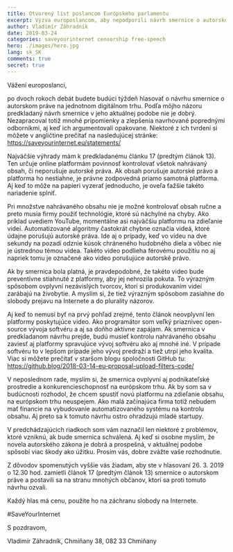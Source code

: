 ```yaml
---
title: Otvorený list poslancom Európskeho parlamentu
excerpt: Výzva europoslancom, aby nepodporili návrh smernice o autorskom práve na jednotnom digitálnom trhu
author: Vladimír Záhradník
date: 2019-03-24
categories: saveyourinternet censorship free-speech
hero: ./images/hero.jpg
lang: sk_SK
comments: true
secret: true
---
```


Vážení europoslanci,

po dvoch rokoch debát budete budúci týždeň hlasovať o návrhu smernice o autorskom práve na jednotnom digitálnom trhu. Podľa môjho názoru predkladaný návrh smernice v jeho aktuálnej podobe nie je dobrý. Nezapracoval totiž mnohé pripomienky a zlepšenia navrhované poprednými odborníkmi, aj keď ich argumentovali opakovane. Niektoré z ich tvrdení si môžete v angličtine prečítať na nasledujúcej stránke: https://saveyourinternet.eu/statements/

Najväčšie výhrady mám k predkladanému článku 17 (predtým článok 13). Ten určuje online platformám povinnosť kontrolovať všetok nahrávaný obsah, či neporušuje autorské práva. Ak obsah porušuje autorské právo a platforma ho nestiahne, je právne zodpovedná priamo samotná platforma. Aj keď to môže na papieri vyzerať jednoducho, je oveľa ťažšie takéto nariadenie splniť.

Pri množstve nahrávaného obsahu nie je možné kontrolovať obsah ručne a preto musia firmy použiť technológie, ktoré sú náchylné na chyby. Ako príklad uvediem YouTube, momentálne asi najväčšiu platformu na zdieľanie videí. Automatizované algoritmy častokrát chybne označia videá, ktoré údajne porušujú autorské práva. Ide aj o prípady, keď vo videu na dve sekundy na pozadí odznie kúsok chráneného hudobného diela a vôbec nie je ústrednou témou videa. Takéto video podlieha férovému použitiu no aj napriek tomu je označené ako video porušujúce autorské právo.

Ak by smernica bola platná, je pravdepodobné, že takéto video bude preventívne stiahnuté z platformy, aby jej nehrozila pokuta. To výrazným spôsobom ovplyvní nezávislých tvorcov, ktorí si produkovaním videí zarábajú na živobytie. A myslím si, že tiež výrazným spôsobom zasiahne do slobody prejavu na Internete a do plurality názorov.

Aj keď to nemusí byť na prvý pohľad zrejmé, tento článok neovplyvní len platformy poskytujúce video. Ako programátor som veľký priaznivec open-source vývoja softvéru a aj sa doňho aktívne zapájam. Ak smernica v predkladanom návrhu prejde, budú musieť kontrolu nahrávaného obsahu zaviesť aj platformy spravujúce vývoj softvéru ako aj mnohé iné. V prípade softvéru to v lepšom prípade jeho vývoj predraží a tiež utrpí jeho kvalita. Viac si môžete prečítať v staršom blogu spoločnosti GitHub tu: https://github.blog/2018-03-14-eu-proposal-upload-filters-code/

V neposlednom rade, myslím si, že smernica ovplyvní aj podnikateľské prostredie a konkurencieschopnosť na európskom trhu. Ak by som sa v budúcnosti rozhodol, že chcem spustiť novú platformu na zdieľanie obsahu, na európskom trhu neuspejem. Ako malá začínajúca firma totiž nebudem mať financie na vybudovanie automatizovaného systému na kontrolu obsahu. Aj preto sa k tomuto návrhu ostro ohradzujú mladé startupy.

V predchádzajúcich riadkoch som vám naznačil len niektoré z problémov, ktoré vzniknú, ak bude smernica schválená. Aj keď si osobne myslím, že novela autorského zákona je dobrá a prospešná, v aktuálnej podobe spôsobí viac škody ako úžitku. Prosím vás, dobre zvážte vaše rozhodnutie.

Z dôvodov spomenutých vyššie vás žiadam, aby ste v hlasovaní 26. 3. 2019 o 12.30 hod. zamietli článok 17 (predtým článok 13) smernice o autorskom práve a postavili sa na stranu mnohých občanov, ktorí sa proti tomuto návrhu ozvali.

Každý hlas má cenu, použite ho na záchranu slobody na Internete.

&#35;SaveYourInternet

S pozdravom,

Vladimír Záhradník,
Chmiňany 38, 082 33 Chmiňany
